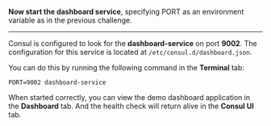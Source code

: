 **Now start the dashboard service**, specifying PORT as an environment variable as in the previous challenge.

---

Consul is configured to look for the **dashboard-service** on port **9002**.
The configuration for this service is located at `/etc/consul.d/dashboard.json`.

You can do this by running the following command in the **Terminal** tab:

```
PORT=9002 dashboard-service
```

When started correctly, you can view the demo dashboard application in the **Dashboard** tab.
And the health check will return alive in the **Consul UI** tab.